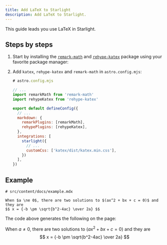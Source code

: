 ```yaml
---
title: Add LaTeX to Starlight
description: Add LaTeX to Starlight.
---
```



This guide leads you use LaTeX in Starlight.

## Steps by steps

<Steps>

1.  Start by installing the [`remark-math`](https://github.com/remarkjs/remark-math) and [`rehype-katex`](https://github.com/remarkjs/remark-math/tree/main/packages/rehype-katex) package using your favorite package manager:

    <PackageManagerCommand command="add katex rehype-katex remark-math" />

2.  Add `katex`, `rehype-katex` and `remark-math` in `astro.config.mjs`:

    ```js ins={4-5, 16}
    # astro.config.mjs

    // ...
    import remarkMath from 'remark-math'
    import rehypeKatex from 'rehype-katex'

    export default defineConfig({
      // ...
      markdown: {
        remarkPlugins: [remarkMath],
        rehypePlugins: [rehypeKatex],
      },
      integrations: [
        starlight({
          // ...
          customCss: ['katex/dist/katex.min.css'],
        })
      ],
    })
    ```

</Steps>

## Example

```mdx
# src/content/docs/example.mdx

When $a \ne 0$, there are two solutions to $(ax^2 + bx + c = 0)$ and they are
$$ x = {-b \pm \sqrt{b^2-4ac} \over 2a} $$
```

The code above generates the following on the page:

When $a \ne 0$, there are two solutions to $(ax^2 + bx + c = 0)$ and they are
$$ x = {-b \pm \sqrt{b^2-4ac} \over 2a} $$
